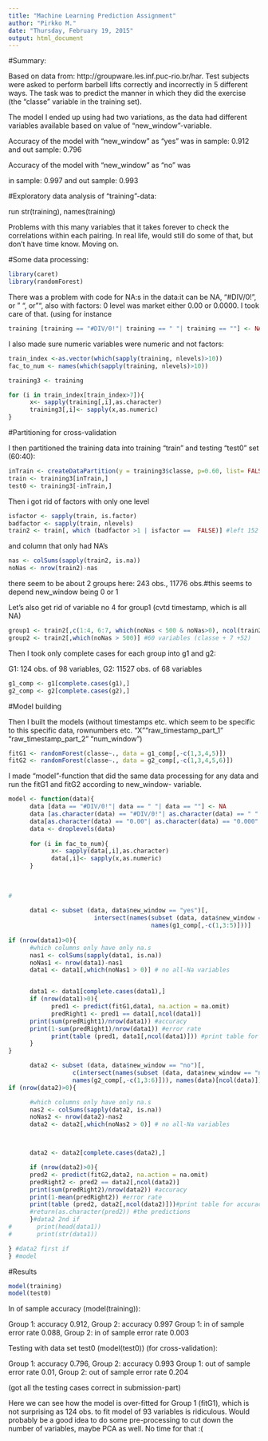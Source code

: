 ```yaml
---
title: "Machine Learning Prediction Assignment"
author: "Pirkko M."
date: "Thursday, February 19, 2015"
output: html_document
---
```


#Summary:

Based on data from: http://groupware.les.inf.puc-rio.br/har. Test subjects were asked to perform barbell lifts correctly and incorrectly in 5 different ways. The task was to predict the manner in which they did the exercise (the "classe" variable in the training set). 

The model I ended up using had two variations, as the data had different variables available based on value of "new_window"-variable. 

Accuracy of the model with "new_window" as "yes" was
in sample: 0.912 and out sample: 0.796

Accuracy of the model with "new_window" as "no" was

in sample: 0.997 and out sample: 0.993


#Exploratory data analysis of "training"-data:

run 
str(training), names(training)

Problems with this many variables that it takes forever to check the correlations within each pairing. In real life, would still do some of that, but don't have time know. Moving on. 

#Some data processing:
```r
library(caret)
library(randomForest)
```
There was a problem with code for NA:s in the data:it can be NA, "#DIV/0!", or " ", or "", also with factors: 0 level was market either 0.00 or 0.0000. I took care of that.
(using for instance 

```r
training [training == "#DIV/0!"| training == " "| training == ""] <- NA
```

I also made sure numeric variables were numeric and not factors:
```r
train_index <-as.vector(which(sapply(training, nlevels)>10))
fac_to_num <- names(which(sapply(training, nlevels)>10))

training3 <- training

for (i in train_index[train_index>7]){
      x<- sapply(training[,i],as.character)
      training3[,i]<- sapply(x,as.numeric)
}
```

#Partitioning for cross-validation

I then partitioned the training data into training "train" and testing "test0" set (60:40):
```r
inTrain <- createDataPartition(y = training3$classe, p=0.60, list= FALSE)
train <- training3[inTrain,]
test0 <- training3[-inTrain,]
```


Then i got rid of factors with only one level
```r
isfactor <- sapply(train, is.factor)
badfactor <- sapply(train, nlevels)
train2 <- train[, which (badfactor >1 | isfactor ==  FALSE)] #left 152 variables
```

and column that only had NA's

```r
nas <- colSums(sapply(train2, is.na))
noNas <- nrow(train2)-nas
```

there seem to be about 2 groups here: 243 obs., 11776 obs.#this seems to depend new_window being 0 or 1

Let's also get rid of variable no 4 for group1 (cvtd timestamp, which is all NA)
```r
group1 <- train2[,c(1:4, 6:7, which(noNas < 500 & noNas>0), ncol(train2) )] # 99 variables(classe+ 7 + 91)
group2 <- train2[,which(noNas > 500)] #60 variables (classe + 7 +52)
```

Then I took only complete cases for each group into g1 and g2:

G1: 124 obs. of  98 variables, G2: 11527 obs. of  68 variables

```r
g1_comp <- g1[complete.cases(g1),] 
g2_comp <- g2[complete.cases(g2),]
```

#Model building

Then I built the models (without timestamps etc. which seem to be specific to this specific data, rownumbers etc. "X""raw_timestamp_part_1" "raw_timestamp_part_2" "num_window")

```r
fitG1 <- randomForest(classe~., data = g1_comp[,-c(1,3,4,5)])
fitG2 <- randomForest(classe~., data = g2_comp[,-c(1,3,4,5,6)])
```

I made "model"-function that did the same data processing for any data and run the fitG1 and fitG2 according to new_window- variable.

```r
model <- function(data){
      data [data == "#DIV/0!"| data == " "| data == ""] <- NA
      data [as.character(data) == "#DIV/0!"| as.character(data) == " "|as.character(data) == ""] <- NA
      data[as.character(data) == "0.00"| as.character(data) == "0.000"|as.character(data) == "0.0000"] <- "0.00"
      data <- droplevels(data)
      
      for (i in fac_to_num){
            x<- sapply(data[,i],as.character)
            data[,i]<- sapply(x,as.numeric)
      }
      
      
      
#     
      
      data1 <- subset (data, data$new_window == "yes")[, 
                        intersect(names(subset (data, data$new_window == "yes")), 
                                        names(g1_comp[,-c(1,3:5)]))]
      
if (nrow(data1)>0){ 
      #which columns only have only na.s
      nas1 <- colSums(sapply(data1, is.na))
      noNas1 <- nrow(data1)-nas1
      data1 <- data1[,which(noNas1 > 0)] # no all-Na variables


      data1 <- data1[complete.cases(data1),]
      if (nrow(data1)>0){ 
            pred1 <- predict(fitG1,data1, na.action = na.omit)
            predRight1 <- pred1 == data1[,ncol(data1)]
      print(sum(predRight1)/nrow(data1)) #accuracy
      print(1-sum(predRight1)/nrow(data1)) #error rate
            print(table (pred1, data1[,ncol(data1)])) #print table for accuracy calculation
      }
}    

      data2 <- subset (data, data$new_window == "no")[, 
                  c(intersect(names(subset (data, data$new_window == "no")), 
                  names(g2_comp[,-c(1,3:6)])), names(data)[ncol(data)])]
if (nrow(data2)>0){ 

      #which columns only have only na.s
      nas2 <- colSums(sapply(data2, is.na))
      noNas2 <- nrow(data2)-nas2
      data2 <- data2[,which(noNas2 > 0)] # no all-Na variables



      data2 <- data2[complete.cases(data2),]

      if (nrow(data2)>0){ 
      pred2 <- predict(fitG2,data2, na.action = na.omit)
      predRight2 <- pred2 == data2[,ncol(data2)]
      print(sum(predRight2)/nrow(data2)) #accuracy
      print(1-mean(predRight2)) #error rate
      print(table (pred2, data2[,ncol(data2)]))#print table for accuracy calculation
      #return(as.character(pred2)) #the predictions
      }#data2 2nd if
#       print(head(data1))
#       print(str(data1))

} #data2 first if
} #model

```

#Results


```r
model(training)
model(test0)
```
In of sample accuracy (model(training)):

Group 1: accuracy 0.912, Group 2: accuracy 0.997
Group 1: in of sample error rate 0.088, Group 2: in of sample error rate 0.003


Testing with data set test0 (model(test0)) (for cross-validation):

Group 1: accuracy 0.796, Group 2: accuracy 0.993
Group 1: out of sample error rate 0.01, Group 2: out of sample error rate 0.204

(got all the testing cases correct in submission-part)

Here we can see how the model is over-fitted for Group 1 (fitG1), which is not surprising as 124 obs. to fit model of  93 variables is ridiculous. Would probably be a good idea to do some pre-processing to cut down the number of variables, maybe PCA as well. No time for that :(
